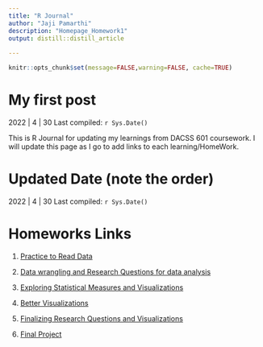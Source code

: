 ```yaml
---
title: "R Journal"
author: "Jaji Pamarthi"
description: "Homepage_Homework1"
output: distill::distill_article
  
---
```


```r
knitr::opts_chunk$set(message=FALSE,warning=FALSE, cache=TRUE)
```



# My first post

2022 | 4 | 30 Last compiled: `r Sys.Date()`

This is R Journal for updating my learnings from DACSS 601 coursework. I will update this page as I go to add links to each learning/HomeWork. 


# Updated Date (note the order)

2022 | 4 | 30 Last compiled: `r Sys.Date()`



# Homeworks Links

1. [Practice to Read Data](https://jajipamarthi.github.io/Homework2.html)

2. [Data wrangling and Research Questions for data analysis](https://jajipamarthi.github.io/Homework3.html)

3. [Exploring Statistical Measures and Visualizations](https://jajipamarthi.github.io/Homework4.html)

4. [Better Visualizations](https://jajipamarthi.github.io/Homework5.html)

5. [Finalizing Research Questions and Visualizations](https://jajipamarthi.github.io/Homework6.html)

6. [Final Project](https://jajipamarthi.github.io/Final_Project.html)






